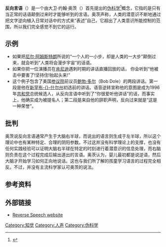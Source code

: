 '''反向言语'''（{{lang-en|Reverse speech}}）是一个由大卫·约翰·奥茨（{{lang|en|David John Oates}}）首先提出的[[伪科学|伪科学]]<ref name="darkecho">{{Cite web | url=http://www.darkecho.com/skepticalbeliever/reverse.html | accessdate=6 February 2009 | last=Shirley | first=John | title=Reverse Speech | work=The Skeptical Believer | deadurl=yes | archiveurl=https://web.archive.org/web/20090129080431/http://darkecho.com/skepticalbeliever/reverse.html | archivedate=2009年1月29日 }}</ref>概念，它指的是只有当正常的话语颠倒过来时才能够听到的言语。奥茨声称，人类的潜意识不断地通过把文字逆向植入日常对话中的方式来“表述”自己，它超出了人类意识所能控制的范围，所以我们完全感觉不到它的运行。

== 示例 ==
{{Listen|filename=Neil Armstrong, small step for man (reversed).ogg|title="人类的一小步", followed by the same phrase reversed|description=|format=[[Ogg|Ogg]]}}
* 如果把[[尼尔·阿姆斯特朗|尼尔·阿姆斯特朗]]所说的“一个人的一小步，却是人类的一大步”颠倒过来，就会听到“人类将会漫步宇宙”的话语。
* 如果你把一位演播员在[[肯尼迪|肯尼迪]]遇刺时期的讲话直播回放的话， 你会听到“他被击中要害了!坚持住!抬起头来!”
* 这个例子包含了美国[[参议院|参议院]]前议员[[鲍勃·多尔|鲍勃·多尔]]（Bob Dole）的两段讲话。第一段是他在[[新罕布什尔州|新罕布-{}-什尔州]]初选前的讲话。语音逆转宣称他的意图是成为1996年[[共和黨_(美國)|共和党]]总统候选人，从反向言语中听到了“你很爱听他讲话”的话，而事实上，他确实成为被提名人；第二段是来自他的辞职声明，反向过来就是“这是一种荣誉”。

== 批判 ==
奥茨说反向言语通常产生于大脑右半球，而说出的语言则生成于左半球，所以这个理论中也有某种特定、合理的阴阳参数。不过这并没有科学理论上的支撑，也没有任何实践经验可以证明大脑右半球在特定的时刻进行着潜意识的信息处理，而右脑则负责在这个过程完成后输出道出的言语。奥茨认为，婴儿最初都是说逆语，然后大脑才开始学习如何正向地说话。这也与我们所了解的孩童学习语言的过程完全相反。不过，并没有主流科学家认可奥茨的说法。

== 参考资料 ==
{{Reflist}}

== 外部链接 ==
*[http://www.reversespeech.com Reverse Speech website]{{Wayback|url=http://www.reversespeech.com/ |date=20200916234443 }}

[[Category:知觉|Category:知觉]]
[[Category:人声|Category:人声]]
[[Category:伪科学|Category:伪科学]]